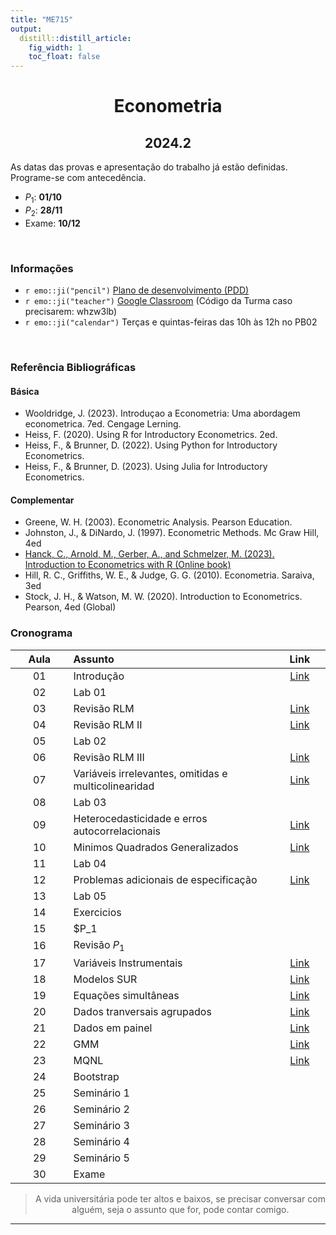 ```yaml
---
title: "ME715"
output:
  distill::distill_article: 
    fig_width: 1
    toc_float: false  
---
```


<center>

# Econometria

## 2024.2


</center>



As datas das provas e apresentação do trabalho já estão definidas. Programe-se com antecedência. 

- $P_1$: **01/10**
- $P_2$: **28/11**  
- Exame: **10/12**  



</br>

### Informações 


- `r emo::ji("pencil")` [Plano de desenvolvimento (PDD)](https://github.com/ctruciosm/ME715-unicamp/blob/master/ME715A_Ementa_2024S2.pdf) 
- `r emo::ji("teacher")` [Google Classroom](https://classroom.google.com/c/NzAxMjU1MDYyNzUy?cjc=whzw3lb)  (Código da Turma caso precisarem: whzw3lb)
- `r emo::ji("calendar")` Terças e quintas-feiras das 10h às 12h no PB02

</br>

### Referência Bibliográficas


#### Básica

- Wooldridge, J. (2023). Introduçao a Econometria: Uma abordagem econometrica. 7ed. Cengage Lerning.
- Heiss, F. (2020). Using R for Introductory Econometrics. 2ed.
- Heiss, F., \& Brunner, D. (2022). Using Python for Introductory Econometrics.
- Heiss, F., \& Brunner, D. (2023). Using Julia for Introductory Econometrics.

#### Complementar

- Greene, W. H. (2003). Econometric Analysis. Pearson Education.
- Johnston, J., & DiNardo, J. (1997). Econometric Methods. Mc Graw Hill, 4ed
- [Hanck, C., Arnold, M., Gerber, A., and Schmelzer, M. (2023). Introduction to Econometrics with R (Online book)](https://www.econometrics-with-r.org/)
-  Hill, R. C., Griffiths, W. E., & Judge, G. G. (2010). Econometria. Saraiva, 3ed
-  Stock, J. H., & Watson, M. W. (2020). Introduction to Econometrics. Pearson, 4ed (Global)


### **Cronograma**


| Aula  | Assunto                | Link |
|:-----:|:-----------------------|:----:|
| 01     | Introdução  | [Link](https://ctruciosm.github.io/ME715-unicamp/ME715_Aula01.html#/title-slide) |
| 02     | Lab 01 |     |
| 03     | Revisão RLM  | [Link](https://ctruciosm.github.io/ME715-unicamp/ME715_Aula02.html#/title-slide)
| 04     | Revisão RLM II  | [Link](https://ctruciosm.github.io/ME715-unicamp/ME715_Aula03.html#/title-slide)|    
| 05     | Lab 02 |     |
| 06     | Revisão RLM III  | [Link](https://ctruciosm.github.io/ME715-unicamp/ME715_Aula04.html#/title-slide)
| 07     | Variáveis irrelevantes, omitidas e multicolinearidad | [Link](https://ctruciosm.github.io/ME715-unicamp/ME715_Aula05.html#/title-slide)
| 08     | Lab 03 |     |
| 09     | Heterocedasticidade e erros autocorrelacionais | [Link](https://ctruciosm.github.io/ME715-unicamp/ME715_Aula06.html#/title-slide)
| 10     | Minimos Quadrados Generalizados | [Link](https://ctruciosm.github.io/ME715-unicamp/ME715_Aula07.html#/title-slide)
| 11     | Lab 04 |     |
| 12     | Problemas adicionais de especificação | [Link](https://ctruciosm.github.io/ME715-unicamp/ME715_Aula08.html#/title-slide)
| 13     | Lab 05 |     |
| 14     | Exercicios |     |
| 15     | $P_1  |
| 16     | Revisão $P_1$ |
| 17     | Variáveis Instrumentais | [Link](https://ctruciosm.github.io/ME715-unicamp/ME715_Aula09.html#/title-slide)
| 18     | Modelos SUR | [Link](https://ctruciosm.github.io/ME715-unicamp/ME715_Aula10.html#/title-slide)
| 19     | Equações simultâneas | [Link](https://ctruciosm.github.io/ME715-unicamp/ME715_Aula11.html#/title-slide)
| 20     | Dados tranversais agrupados |  [Link](https://ctruciosm.github.io/ME715-unicamp/ME715_Aula12.html#/title-slide)
| 21     | Dados em painel | [Link](https://ctruciosm.github.io/ME715-unicamp/ME715_Aula13_JD.html#/title-slide)
| 22     | GMM  | [Link](https://ctruciosm.github.io/ME715-unicamp/ME715_Aula_GMM.html#/title-slide)
| 23     | MQNL | [Link](https://ctruciosm.github.io/ME715-unicamp/ME715_Aula_MQNL.html#/title-slide)
| 24     | Bootstrap | | [Link](https://ctruciosm.github.io/ME715-unicamp/ME715_Aula_Bootstrap.html#/title-slide)
| 25     | Seminário 1| 
| 26     | Seminário 2  | 
| 27     | Seminário 3  | 
| 28     | Seminário 4  | 
| 29     | Seminário 5  | 
| 30     | Exame




<center>

> A vida universitária pode ter altos e baixos, se precisar conversar com alguém, seja o assunto que for, pode contar comigo. 

</center>


---- 